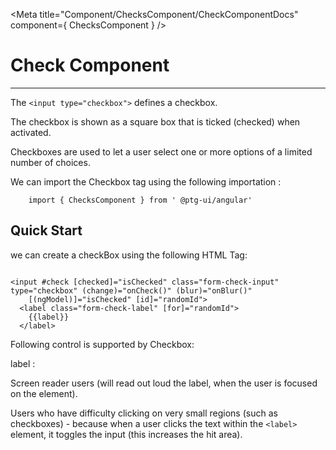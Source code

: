 


 <Meta title="Component/ChecksComponent/CheckComponentDocs" component={ ChecksComponent }    />



 # Check Component

 ---
 The `<input type="checkbox">` defines a checkbox.

The checkbox is shown as a square box that is ticked (checked) when activated.

Checkboxes are used to let a user select one or more options of a limited number of choices.


We can import the Checkbox tag using the following importation : 

```
    import { ChecksComponent } from ' @ptg-ui/angular'

```    

 ## Quick Start
 
 we can create a checkBox using the following HTML Tag: 


```

<input #check [checked]="isChecked" class="form-check-input" type="checkbox" (change)="onCheck()" (blur)="onBlur()"
    [(ngModel)]="isChecked" [id]="randomId">
  <label class="form-check-label" [for]="randomId">
    {{label}}
  </label>

 ``` 

Following control is supported by Checkbox: 

label : 

Screen reader users (will read out loud the label, when the user is focused on the element).

Users who have difficulty clicking on very small regions (such as checkboxes) - because when a user clicks the text within the `<label>` element, it toggles the input (this increases the hit area). 



<Canvas><Story id="component-checkscomponent--label" /></Canvas>